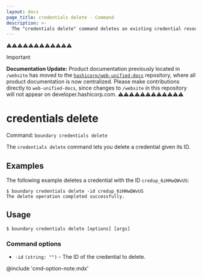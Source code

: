 ```yaml
---
layout: docs
page_title: credentials delete - Command
description: >-
  The "credentials delete" command deletes an existing credential resource.
---
```


⚠️⚠️⚠️⚠️⚠️⚠️⚠️⚠️⚠️⚠️⚠️⚠️
> [!IMPORTANT]  
> **Documentation Update:** Product documentation previously located in `/website` has moved to the [`hashicorp/web-unified-docs`](https://github.com/hashicorp/web-unified-docs) repository, where all product documentation is now centralized. Please make contributions directly to `web-unified-docs`, since changes to `/website` in this repository will not appear on developer.hashicorp.com.
⚠️⚠️⚠️⚠️⚠️⚠️⚠️⚠️⚠️⚠️⚠️⚠️

# credentials delete

Command: `boundary credentials delete`

The `credentials delete` command lets you delete a credential given its ID.

## Examples

The following example deletes a credential with the ID `credup_6zHHwQWvUS`:

```shell-session
$ boundary credentials delete -id credup_6zHHwQWvUS
The delete operation completed successfully.
```

## Usage

<CodeBlockConfig hideClipboard>

```shell-session
$ boundary credentials delete [options] [args]
```

</CodeBlockConfig>

### Command options

- `-id` `(string: "")` - The ID of the credential to delete.

@include 'cmd-option-note.mdx'
